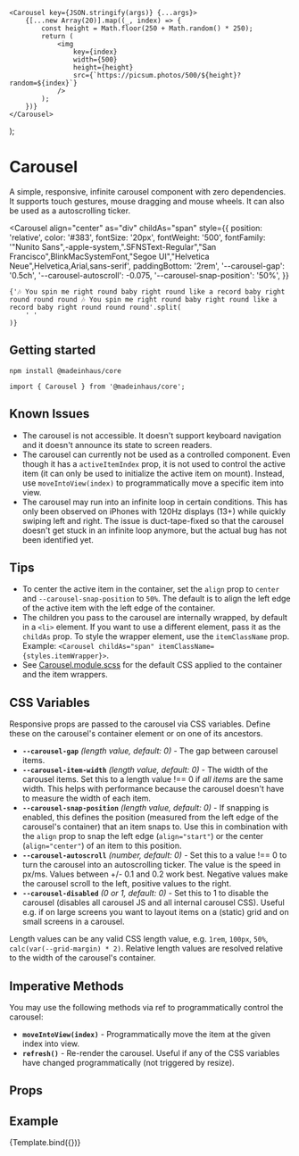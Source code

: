 
<Meta title="UI/Carousel" component={Carousel} />

    <Carousel key={JSON.stringify(args)} {...args}>
        {[...new Array(20)].map((_, index) => {
            const height = Math.floor(250 + Math.random() * 250);
            return (
                <img
                    key={index}
                    width={500}
                    height={height}
                    src={`https://picsum.photos/500/${height}?random=${index}`}
                />
            );
        })}
    </Carousel>
);

# Carousel

A simple, responsive, infinite carousel component with zero dependencies. It supports touch gestures, mouse dragging and mouse wheels. It can also be used as a autoscrolling ticker.

<Carousel
    align="center"
    as="div"
    childAs="span"
    style={{
        position: 'relative',
        color: '#383',
        fontSize: '20px',
        fontWeight: '500',
        fontFamily:
            '"Nunito Sans",-apple-system,".SFNSText-Regular","San Francisco",BlinkMacSystemFont,"Segoe UI","Helvetica Neue",Helvetica,Arial,sans-serif',
        paddingBottom: '2rem',
        '--carousel-gap': '0.5ch',
        '--carousel-autoscroll': -0.075,
        '--carousel-snap-position': '50%',
    }}
>
    {'🎶 You spin me right round baby right round like a record baby right round round round 🎶 You spin me right round baby right round like a record baby right round round round'.split(
        ' '
    )}
</Carousel>

## Getting started

`npm install @madeinhaus/core`

`import { Carousel } from '@madeinhaus/core';`

## Known Issues

-   The carousel is not accessible. It doesn't support keyboard navigation and it doesn't
    announce its state to screen readers.
-   The carousel can currently not be used as a controlled component. Even though it has a
    `activeItemIndex` prop, it is not used to control the active item (it can only be used to
    initialize the active item on mount). Instead, use `moveIntoView(index)` to programmatically
    move a specific item into view.
-   The carousel may run into an infinite loop in certain conditions. This has only been
    observed on iPhones with 120Hz displays (13+) while quickly swiping left and right.
    The issue is duct-tape-fixed so that the carousel doesn't get stuck in an infinite loop anymore,
    but the actual bug has not been identified yet.

## Tips

-   To center the active item in the container, set the `align` prop to `center`
    and `--carousel-snap-position` to `50%`. The default is to align the left edge of the
    active item with the left edge of the container.
-   The children you pass to the carousel are internally wrapped, by default in a `<li>`
    element. If you want to use a different element, pass it as the `childAs` prop.
    To style the wrapper element, use the `itemClassName` prop. Example:
    `<Carousel childAs="span" itemClassName={styles.itemWrapper}>`.
-   See [Carousel.module.scss](https://github.com/MadeInHaus/haus-core/blob/main/packages/core/src/ui/Carousel/Carousel.module.scss)
    for the default CSS applied to the container and the item wrappers.

## CSS Variables

Responsive props are passed to the carousel via CSS variables. Define these on the carousel's container element or on one of its ancestors.

-   **`--carousel-gap`** _(length value, default: 0)_ - The gap between carousel items.
-   **`--carousel-item-width`** _(length value, default: 0)_ - The width of the carousel items. Set this to a length value !== 0 if _all items_ are the same width. This helps with performance because the carousel doesn't have to measure the width of each item.
-   **`--carousel-snap-position`** _(length value, default: 0)_ - If snapping is enabled, this defines the position (measured from the left edge of the carousel's container) that an item snaps to. Use this in combination with the `align` prop to snap the left edge (`align="start"`) or the center (`align="center"`) of an item to this position.
-   **`--carousel-autoscroll`** _(number, default: 0)_ - Set this to a value !== 0 to turn the carousel into an autoscrolling ticker. The value is the speed in px/ms. Values between +/- 0.1 and 0.2 work best. Negative values make the carousel scroll to the left, positive values to the right.
-   **`--carousel-disabled`** _(0 or 1, default: 0)_ - Set this to 1 to disable the carousel (disables all carousel JS and all internal carousel CSS). Useful e.g. if on large screens you want to layout items on a (static) grid and on small screens in a carousel.

Length values can be any valid CSS length value, e.g. `1rem`, `100px`, `50%`, `calc(var(--grid-margin) * 2)`.
Relative length values are resolved relative to the width of the carousel's container.

## Imperative Methods

You may use the following methods via ref to programmatically control the carousel:

-   **`moveIntoView(index)`** - Programmatically move the item at the given index into view.
-   **`refresh()`** - Re-render the carousel. Useful if any of the CSS variables have changed programmatically (not triggered by resize).

## Props

<ArgsTable story="Default" />

## Example

<Canvas>
    <Story
        name="Default"
        argTypes={{
            align: {
                options: ['start', 'center'],
                control: { type: 'select' },
            },
        }}
        args={{
            align: 'start',
            damping: 200,
            disableSnap: false,
            enableVerticalScroll: false,
            enableNavigationGestures: false,
            style: {
                '--carousel-gap': '1rem',
                '--carousel-item-width': '500px',
                '--carousel-snap-position': 0,
                '--carousel-autoscroll': 0,
                '--carousel-disabled': 0,
            },
        }}
    >
        {Template.bind({})}
    </Story>
</Canvas>
